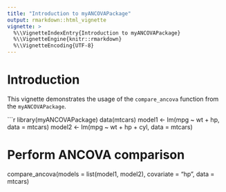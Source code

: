 ```yaml
---
title: "Introduction to myANCOVAPackage"
output: rmarkdown::html_vignette
vignette: >
  %\\VignetteIndexEntry{Introduction to myANCOVAPackage}
  %\\VignetteEngine{knitr::rmarkdown}
  %\\VignetteEncoding{UTF-8}
---
```


# Introduction

This vignette demonstrates the usage of the `compare_ancova` function from the `myANCOVAPackage`.

```r
library(myANCOVAPackage)
data(mtcars)
model1 <- lm(mpg ~ wt + hp, data = mtcars)
model2 <- lm(mpg ~ wt + hp + cyl, data = mtcars)

# Perform ANCOVA comparison
compare_ancova(models = list(model1, model2), covariate = "hp", data = mtcars)
